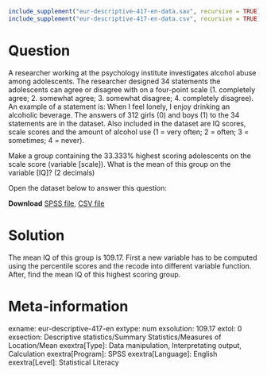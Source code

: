 ```{r, echo = FALSE, results = "hide"}
include_supplement("eur-descriptive-417-en-data.sav", recursive = TRUE)
include_supplement("eur-descriptive-417-en-data.csv", recursive = TRUE)
```

Question
========
A researcher working at the psychology institute investigates alcohol abuse among adolescents. The researcher designed 34 statements the adolescents can agree or disagree with on a four-point scale (1. completely agree; 2. somewhat agree; 3. somewhat disagree; 4. completely disagree). An example of a statement is: When I feel lonely, I enjoy drinking an alcoholic beverage. The answers of 312 girls (0) and boys (1) to the 34 statements are in the dataset. Also included in the dataset are IQ scores, scale scores and the amount of alcohol use (1 = very often; 2 = often; 3 = sometimes; 4 = never).

Make a group containing the 33.333% highest scoring adolescents on the scale score (variable [scale]). What is the mean of this group on the variable [IQ]? (2 decimals)

Open the dataset below to answer this question:

**Download** [SPSS file](eur-descriptive-417-en-data.sav), [CSV file](eur-descriptive-417-en-data.csv)


Solution
========
The mean IQ of this group is 109.17. First a new variable has to be computed using the percentile scores and the recode into different variable function. After, find the mean IQ of this highest scoring group.


Meta-information
================
exname: eur-descriptive-417-en
extype: num
exsolution: 109.17
extol: 0
exsection: Descriptive statistics/Summary Statistics/Measures of Location/Mean
exextra[Type]: Data manipulation, Interpretating output, Calculation
exextra[Program]: SPSS
exextra[Language]: English
exextra[Level]: Statistical Literacy
